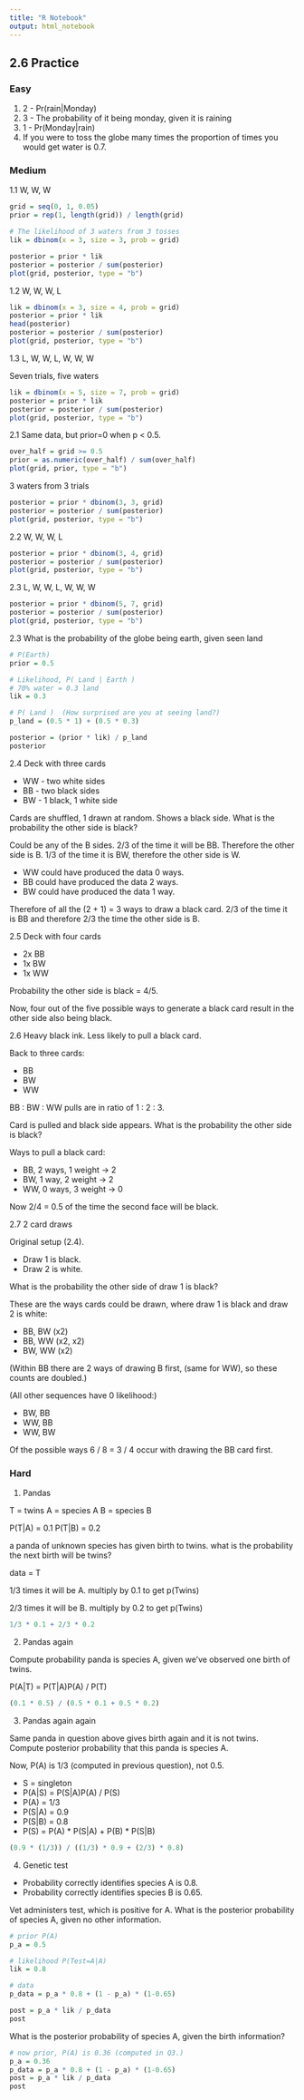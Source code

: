 ```yaml
---
title: "R Notebook"
output: html_notebook
---
```


## 2.6 Practice

### Easy

1. 2 - Pr(rain|Monday)
2. 3 - The probability of it being monday, given it is raining
3. 1 - Pr(Monday|rain)
4. If you were to toss the globe many times the proportion of times you would get water is 0.7.

### Medium

1.1 W, W, W

```r
grid = seq(0, 1, 0.05)
prior = rep(1, length(grid)) / length(grid)

# The likelihood of 3 waters from 3 tosses
lik = dbinom(x = 3, size = 3, prob = grid)

posterior = prior * lik
posterior = posterior / sum(posterior)
plot(grid, posterior, type = "b")
```

1.2 W, W, W, L

```r
lik = dbinom(x = 3, size = 4, prob = grid)
posterior = prior * lik
head(posterior)
posterior = posterior / sum(posterior)
plot(grid, posterior, type = "b")
```

1.3 L, W, W, L, W, W, W

Seven trials, five waters

```r
lik = dbinom(x = 5, size = 7, prob = grid)
posterior = prior * lik
posterior = posterior / sum(posterior)
plot(grid, posterior, type = "b")
```

2.1 Same data, but prior=0 when p < 0.5.

```r
over_half = grid >= 0.5
prior = as.numeric(over_half) / sum(over_half)
plot(grid, prior, type = "b")
```

3 waters from 3 trials

```r
posterior = prior * dbinom(3, 3, grid)
posterior = posterior / sum(posterior)
plot(grid, posterior, type = "b")
```

2.2 W, W, W, L

```r
posterior = prior * dbinom(3, 4, grid)
posterior = posterior / sum(posterior)
plot(grid, posterior, type = "b")
```

2.3 L, W, W, L, W, W, W

```r
posterior = prior * dbinom(5, 7, grid)
posterior = posterior / sum(posterior)
plot(grid, posterior, type = "b")
```


2.3 What is the probability of the globe being earth, given seen land

```r
# P(Earth)
prior = 0.5

# Likelihood, P( Land | Earth )
# 70% water = 0.3 land
lik = 0.3

# P( Land )  (How surprised are you at seeing land?)
p_land = (0.5 * 1) + (0.5 * 0.3)

posterior = (prior * lik) / p_land
posterior
```

2.4 Deck with three cards

- WW - two white sides
- BB - two black sides
- BW - 1 black, 1 white side

Cards are shuffled, 1 drawn at random. Shows a black side. What is the probability the other side is black?

Could be any of the B sides. 2/3 of the time it will be BB. Therefore the other side is B. 1/3 of the time it is BW, therefore the other side is W. 

- WW could have produced the data 0 ways.
- BB could have produced the data 2 ways.
- BW could have produced the data 1 way.

Therefore of all the (2 + 1) = 3 ways to draw a black card. 2/3 of the time it is BB and therefore 2/3 the time the other side is B.

2.5 Deck with four cards

- 2x BB
- 1x BW
- 1x WW

Probability the other side is black = 4/5.

Now, four out of the five possible ways to generate a black card result in the other side also being black.

2.6  Heavy black ink. Less likely to pull a black card.

Back to three cards:

- BB
- BW
- WW

BB : BW : WW pulls are in ratio of 1 : 2 : 3.

Card is pulled and black side appears. What is the probability the other side is black?

Ways to pull a black card:

- BB, 2 ways, 1 weight -> 2
- BW, 1 way, 2 weight -> 2
- WW, 0 ways, 3 weight -> 0

Now 2/4 = 0.5 of the time the second face will be black.

2.7 2 card draws

Original setup (2.4).

- Draw 1 is black.
- Draw 2 is white.

What is the probability the other side of draw 1 is black?

These are the ways cards could be drawn, where draw 1 is black and draw 2 is white:

- BB, BW (x2)
- BB, WW (x2, x2)
- BW, WW (x2)

(Within BB there are 2 ways of drawing B first, (same for WW), so these counts are doubled.)

(All other sequences have 0 likelihood:)

- BW, BB
- WW, BB
- WW, BW

Of the possible ways 6 / 8 = 3 / 4 occur with drawing the BB card first.

### Hard

1. Pandas

T = twins
A = species A
B = species B

P(T|A) = 0.1
P(T|B) = 0.2

a panda of unknown species has given birth to twins. what is the probability the next birth will be twins?

data = T

1/3 times it will be A. multiply by 0.1 to get p(Twins)

2/3 times it will be B. multiply by 0.2 to get p(Twins)

```r
1/3 * 0.1 + 2/3 * 0.2
```

2. Pandas again

Compute probability panda is species A, given we've observed one birth of twins.

P(A|T) = P(T|A)P(A) / P(T)

```r
(0.1 * 0.5) / (0.5 * 0.1 + 0.5 * 0.2)
```

3. Pandas again again

Same panda in question above gives birth again and it is not twins.  Compute posterior probability that this panda is species A.

Now, P(A) is 1/3 (computed in previous question), not 0.5.

- S = singleton
- P(A|S) = P(S|A)P(A) / P(S)
- P(A) = 1/3
- P(S|A) = 0.9
- P(S|B) = 0.8
- P(S) = P(A) * P(S|A) + P(B) * P(S|B)

```r
(0.9 * (1/3)) / ((1/3) * 0.9 + (2/3) * 0.8)
```

4. Genetic test

- Probability correctly identifies species A is 0.8.
- Probability correctly identifies species B is 0.65.

Vet administers test, which is positive for A. What is the posterior probability of species A, given no other information.

```r
# prior P(A)
p_a = 0.5

# likelihood P(Test=A|A)
lik = 0.8

# data
p_data = p_a * 0.8 + (1 - p_a) * (1-0.65)

post = p_a * lik / p_data
post
```

What is the posterior probability of species A, given the birth information?

```r
# now prior, P(A) is 0.36 (computed in Q3.)
p_a = 0.36
p_data = p_a * 0.8 + (1 - p_a) * (1-0.65)
post = p_a * lik / p_data
post
```


